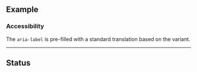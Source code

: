 ## Example

### Accessibility

The `aria-label` is pre-filled with a standard translation based on the variant.

<LiveCodeEditor />

---

## Status

<LiveCodeEditor example="status" />
